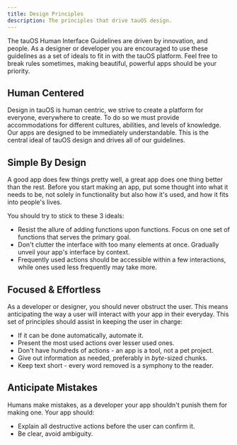 ```yaml
---
title: Design Principles
description: The principles that drive tauOS design.
---
```


The tauOS Human Interface Guidelines are driven by innovation, and people. As a designer or developer you are encouraged to use these guidelines as a set of ideals to fit in with the tauOS platform. Feel free to break rules sometimes, making beautiful, powerful apps should be your priority.

## Human Centered

Design in tauOS is human centric, we strive to create a platform for everyone, everywhere to create. To do so we must provide accommodations for different cultures, abilities, and levels of knowledge. Our apps are designed to be immediately understandable. This is the central ideal of tauOS design and drives all of our guidelines.

## Simple By Design

A good app does few things pretty well, a great app does one thing better than the rest. Before you start making an app, put some thought into what it needs to be, not solely in functionality but also how it's used, and how it fits into people's lives.

You should try to stick to these 3 ideals:

- Resist the allure of adding functions upon functions. Focus on one set of functions that serves the primary goal.
- Don't clutter the interface with too many elements at once. Gradually unveil your app's interface by context.
- Frequently used actions should be accessible within a few interactions, while ones used less frequently may take more.

## Focused & Effortless

As a developer or designer, you should never obstruct the user. This means anticipating the way a user will interact with your app in their everyday. This set of principles should assist in keeping the user in charge:

- If it can be done automatically, automate it.
- Present the most used actions over lesser used ones.
- Don't have hundreds of actions - an app is a tool, not a pet project.
- Give out information as needed, preferably in _byte_-sized chunks.
- Keep text short - every word removed is a symphony to the reader.

## Anticipate Mistakes

Humans make mistakes, as a developer your app shouldn't punish them for making one. Your app should:

- Explain all destructive actions before the user can confirm it.
- Be clear, avoid ambiguity.
